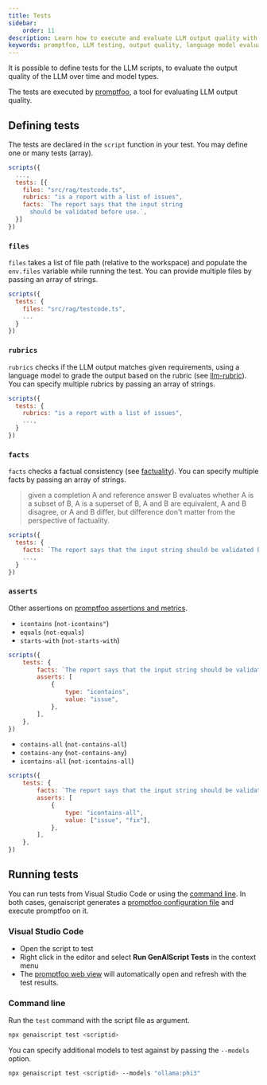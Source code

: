 ```yaml
---
title: Tests
sidebar:
    order: 11
description: Learn how to execute and evaluate LLM output quality with promptfoo, a tool designed for testing language model outputs.
keywords: promptfoo, LLM testing, output quality, language model evaluation, script tests
---
```


It is possible to define tests for the LLM scripts, to evaluate the output quality of the LLM
over time and model types.

The tests are executed by [promptfoo](https://promptfoo.dev/), a tool
for evaluating LLM output quality.

## Defining tests

The tests are declared in the `script` function in your test.
You may define one or many tests (array).

```js title="proofreader.genai.js" wrap "tests"
scripts({
  ...,
  tests: [{
    files: "src/rag/testcode.ts",
    rubrics: "is a report with a list of issues",
    facts: `The report says that the input string
      should be validated before use.`,
  }]
})
```

### `files`

`files` takes a list of file path (relative to the workspace) and populate the `env.files`
variable while running the test. You can provide multiple files by passing an array of strings.

```js title="proofreader.genai.js" wrap "files"
scripts({
  tests: {
    files: "src/rag/testcode.ts",
    ...
  }
})
```

### `rubrics`

`rubrics` checks if the LLM output matches given requirements,
using a language model to grade the output based on the rubric (see [llm-rubric](https://promptfoo.dev/docs/configuration/expected-outputs/model-graded/#examples-output-based)).
You can specify multiple rubrics by passing an array of strings.

```js title="proofreader.genai.js" wrap "rubrics"
scripts({
  tests: {
    rubrics: "is a report with a list of issues",
    ...,
  }
})
```

### `facts`

`facts` checks a factual consistency (see [factuality](https://promptfoo.dev/docs/guides/factuality-eval/)).
You can specify multiple facts by passing an array of strings.

> given a completion A and reference answer B evaluates
> whether A is a subset of B, A is a superset of B, A and B are equivalent,
> A and B disagree, or A and B differ,
> but difference don't matter from the perspective of factuality.

```js title="proofreader.genai.js" wrap "facts"
scripts({
  tests: {
    facts: `The report says that the input string should be validated before use.`,
    ...,
  }
})
```

### `asserts`

Other assertions on
[promptfoo assertions and metrics](https://promptfoo.dev/docs/configuration/expected-outputs/).

-   `icontains` (`not-icontains"`)
-   `equals` (`not-equals`)
-   `starts-with` (`not-starts-with`)

```js title="proofreader.genai.js" wrap "asserts"
scripts({
    tests: {
        facts: `The report says that the input string should be validated before use.`,
        asserts: [
            {
                type: "icontains",
                value: "issue",
            },
        ],
    },
})
```

-   `contains-all` (`not-contains-all`)
-   `contains-any` (`not-contains-any`)
-   `icontains-all` (`not-icontains-all`)

```js title="proofreader.genai.js" wrap "asserts"
scripts({
    tests: {
        facts: `The report says that the input string should be validated before use.`,
        asserts: [
            {
                type: "icontains-all",
                value: ["issue", "fix"],
            },
        ],
    },
})
```

## Running tests

You can run tests from Visual Studio Code or using the [command line](/genaiscript/reference/cli).
In both cases, genaiscript generates a [promptfoo configuration file](https://promptfoo.dev/docs/configuration/guide)
and execute promptfoo on it.

### Visual Studio Code

-   Open the script to test
-   Right click in the editor and select **Run GenAIScript Tests** in the context menu
-   The [promptfoo web view](https://promptfoo.dev/docs/usage/web-ui/) will automatically
    open and refresh with the test results.

### Command line

Run the `test` command with the script file as argument.

```sh "test"
npx genaiscript test <scriptid>
```

You can specify additional models to test against by passing the `--models` option.

```sh '--models "ollama:phi3"'
npx genaiscript test <scriptid> --models "ollama:phi3"
```
